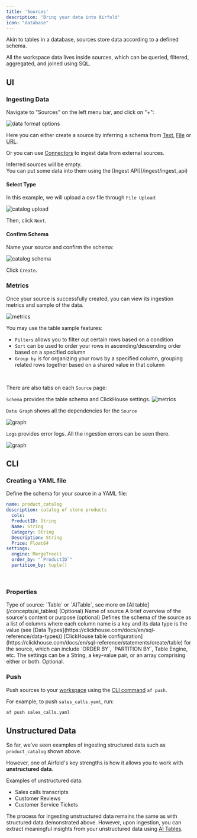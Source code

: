 ```yaml
---
title: 'Sources'
description: 'Bring your data into Airfold'
icon: "database"
---
```


Akin to tables in a database, sources store data according to a defined schema.

All the workspace data lives inside sources, which can be queried, filtered, aggregated, and joined using SQL.

## UI

### Ingesting Data

Navigate to "Sources" on the left menu bar, and click on "+":

![data format options](/images/ui_integration_options.png)

Here you can either create a source by inferring a schema from [Text](/ingest/jsonpath), [File](/ingest/files) or [URL](/ingest/files).<br/>

Or you can use [Connectors](/concepts/connectors) to ingest data from external sources.

<Note>
    Inferred sources will be empty. <br/>
    You can put some data into them using the [Ingest API](/ingest/ingest_api)
</Note>

#### Select Type

In this example, we will upload a csv file through `File Upload`:

![catalog upload](/images/catalog_upload.png)

Then, click `Next`.

#### Confirm Schema

Name your source and confirm the schema:

![catalog schema](/images/catalog_schema.png)

Click `Create`.

### Metrics

Once your source is successfully created, you can view its ingestion metrics and sample of the data.

![metrics](/images/product_catalog.png)

You may use the table sample features:
- `Filters` allows you to filter out certain rows based on a condition
- `Sort` can be used to order your rows in ascending/descending order based on a specified column
- `Group by` is for organizing your rows by a specified column, grouping related rows together based on a shared value in that column

<br />

There are also tabs on each `Source` page:

`Schema` provides the table schema and ClickHouse settings.
![metrics](/images/source_schema.png)

`Data Graph` shows all the dependencies for the `Source`

![graph](/images/source_graph.png)

`Logs` provides error logs. All the ingestion errors can be seen there.

![graph](/images/source_logs.png)

## CLI

### Creating a YAML file
Define the schema for your source in a YAML file:

```yaml product_catalog.yaml
name: product_catalog
description: catalog of store products
  cols:
  ProductID: String
  Name: String
  Category: String
  Description: String
  Price: Float64
settings:
  engine: MergeTree()
  order_by: "`ProductID`"
  partition_by: tuple()
```

<br />

### Properties

<ResponseField name="type" type="string">
  Type of source: `Table` or `AITable`, see more on [AI table](/concepts/ai_tables) (Optional)
</ResponseField>
<ResponseField name="name" type="string">
  Name of source
</ResponseField>
<ResponseField name="description" type="string">
  A brief overview of the source's content or purpose (optional)
</ResponseField>
<ResponseField name="cols" type="{name: type}" required>
  Defines the schema of the source as a list of columns where each column name is a key and its data type is the value (see [Data Types](https://clickhouse.com/docs/en/sql-reference/data-types))
</ResponseField>
<ResponseField name="settings" type="string | {key: value} | array">
  [ClickHouse table configuration](https://clickhouse.com/docs/en/sql-reference/statements/create/table) for the source, which can include `ORDER BY`, `PARTITION BY`, Table Engine, etc. The settings can be a String, a key-value pair, or an array comprising either or both. Optional.
</ResponseField>

### Push
Push sources to your [workspace](/concepts/workspaces) using the [CLI command](/cli/cli_reference) `af push`.

For example, to push `sales_calls.yaml`, run:
```bash
af push sales_calls.yaml
```

## Unstructured Data

So far, we've seen examples of ingesting structured data such as `product_catalog` shown above.

However, one of Airfold's key strengths is how it allows you to work with **unstructured data**.

Examples of unstructured data:
- Sales calls transcripts
- Customer Reviews
- Customer Service Tickets

The process for ingesting unstructured data remains the same as with structured data demonstrated above. However, upon ingestion, you can extract meaningful insights from your unstructured data using [AI Tables](/concepts/ai_tables).